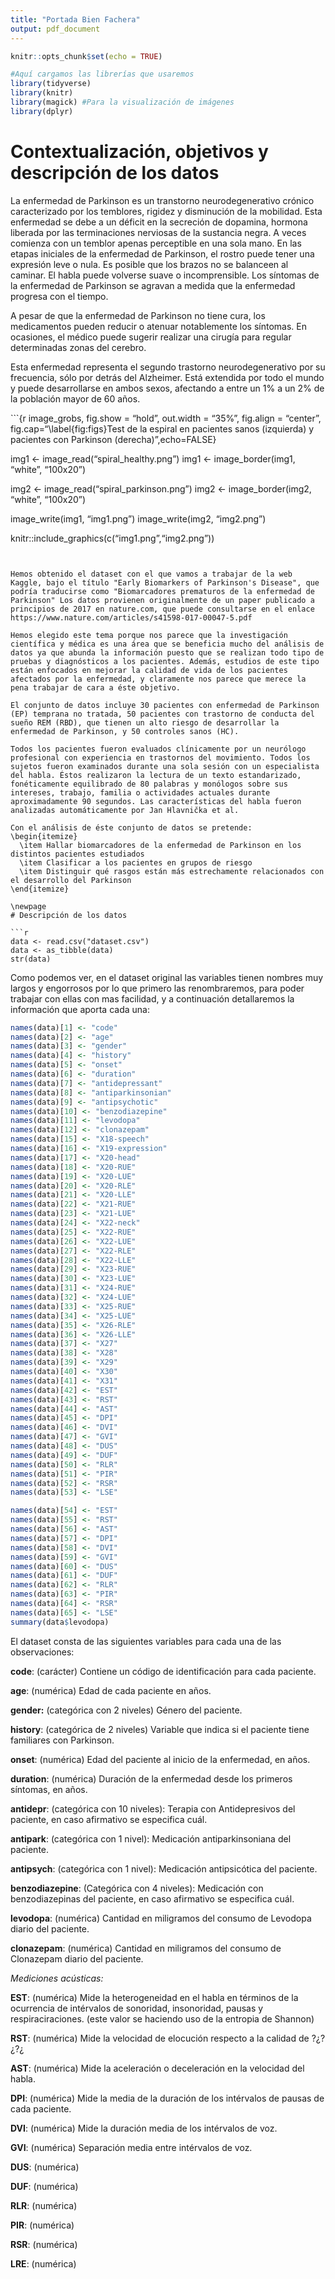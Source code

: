 ```yaml
---
title: "Portada Bien Fachera"
output: pdf_document
---
```


```r
knitr::opts_chunk$set(echo = TRUE)
```
\maketitle
```r
#Aquí cargamos las librerías que usaremos
library(tidyverse)
library(knitr)
library(magick) #Para la visualización de imágenes
library(dplyr)
```

\newpage
# Contextualización, objetivos y descripción de los datos

La enfermedad de Parkinson es un transtorno neurodegenerativo crónico caracterizado por los temblores, rigidez y disminución de la mobilidad. Esta enfermedad se debe a un déficit en la secreción de dopamina, hormona liberada por las terminaciones nerviosas de la sustancia negra. A veces comienza con un temblor apenas perceptible en una sola mano. En las etapas iniciales de la enfermedad de Parkinson, el rostro puede tener una expresión leve o nula. Es posible que los brazos no se balanceen al caminar. El habla puede volverse suave o incomprensible. Los síntomas de la enfermedad de Parkinson se agravan a medida que la enfermedad progresa con el tiempo.

A pesar de que la enfermedad de Parkinson no tiene cura, los medicamentos pueden reducir o atenuar notablemente los síntomas. En ocasiones, el médico puede sugerir realizar una cirugía para regular determinadas zonas del cerebro. 

Esta enfermedad representa el segundo trastorno neurodegenerativo por su frecuencia, sólo por detrás del Alzheimer. Está extendida por todo el mundo y puede desarrollarse en ambos sexos, afectando a entre un 1% a un 2% de la población mayor de 60 años.

```{r image_grobs, fig.show = "hold", out.width = "35%", fig.align = "center", fig.cap="\\label{fig:figs}Test de la espiral en pacientes sanos (izquierda) y pacientes con Parkinson (derecha)",echo=FALSE}

img1 <- image_read("spiral_healthy.png")
img1 <- image_border(img1, "white", "100x20")

img2 <- image_read("spiral_parkinson.png")
img2 <- image_border(img2, "white", "100x20")

image_write(img1, "img1.png")
image_write(img2, "img2.png")

knitr::include_graphics(c("img1.png","img2.png"))

```


Hemos obtenido el dataset con el que vamos a trabajar de la web Kaggle, bajo el título "Early Biomarkers of Parkinson's Disease", que podría traducirse como "Biomarcadores prematuros de la enfermedad de Parkinson" Los datos provienen originalmente de un paper publicado a principios de 2017 en nature.com, que puede consultarse en el enlace https://www.nature.com/articles/s41598-017-00047-5.pdf

Hemos elegido este tema porque nos parece que la investigación científica y médica es una área que se beneficia mucho del análisis de datos ya que abunda la información puesto que se realizan todo tipo de pruebas y diagnósticos a los pacientes. Además, estudios de este tipo están enfocados en mejorar la calidad de vida de los pacientes afectados por la enfermedad, y claramente nos parece que merece la pena trabajar de cara a éste objetivo.

El conjunto de datos incluye 30 pacientes con enfermedad de Parkinson (EP) temprana no tratada, 50 pacientes con trastorno de conducta del sueño REM (RBD), que tienen un alto riesgo de desarrollar la enfermedad de Parkinson, y 50 controles sanos (HC).

Todos los pacientes fueron evaluados clínicamente por un neurólogo profesional con experiencia en trastornos del movimiento. Todos los sujetos fueron examinados durante una sola sesión con un especialista del habla. Éstos realizaron la lectura de un texto estandarizado, fonéticamente equilibrado de 80 palabras y monólogos sobre sus intereses, trabajo, familia o actividades actuales durante aproximadamente 90 segundos. Las características del habla fueron analizadas automáticamente por Jan Hlavnička et al.

Con el análisis de éste conjunto de datos se pretende:
\begin{itemize}
  \item Hallar biomarcadores de la enfermedad de Parkinson en los distintos pacientes estudiados
  \item Clasificar a los pacientes en grupos de riesgo 
  \item Distinguir qué rasgos están más estrechamente relacionados con el desarrollo del Parkinson
\end{itemize}

\newpage
# Descripción de los datos

```r
data <- read.csv("dataset.csv")
data <- as_tibble(data)
str(data)
```
Como podemos ver, en el dataset original las variables tienen nombres muy largos y engorrosos por lo que primero las renombraremos, para poder trabajar con ellas con mas facilidad, y a continuación detallaremos la información que aporta cada una:
```r
names(data)[1] <- "code"
names(data)[2] <- "age"
names(data)[3] <- "gender"
names(data)[4] <- "history"
names(data)[5] <- "onset"
names(data)[6] <- "duration"
names(data)[7] <- "antidepressant"
names(data)[8] <- "antiparkinsonian"
names(data)[9] <- "antipsychotic"
names(data)[10] <- "benzodiazepine"
names(data)[11] <- "levodopa"
names(data)[12] <- "clonazepam"
names(data)[15] <- "X18-speech"
names(data)[16] <- "X19-expression"
names(data)[17] <- "X20-head"
names(data)[18] <- "X20-RUE"
names(data)[19] <- "X20-LUE"
names(data)[20] <- "X20-RLE"
names(data)[21] <- "X20-LLE"
names(data)[22] <- "X21-RUE"
names(data)[23] <- "X21-LUE"
names(data)[24] <- "X22-neck"
names(data)[25] <- "X22-RUE"
names(data)[26] <- "X22-LUE"
names(data)[27] <- "X22-RLE"
names(data)[28] <- "X22-LLE"
names(data)[29] <- "X23-RUE"
names(data)[30] <- "X23-LUE"
names(data)[31] <- "X24-RUE"
names(data)[32] <- "X24-LUE"
names(data)[33] <- "X25-RUE"
names(data)[34] <- "X25-LUE"
names(data)[35] <- "X26-RLE"
names(data)[36] <- "X26-LLE"
names(data)[37] <- "X27"
names(data)[38] <- "X28"
names(data)[39] <- "X29"
names(data)[40] <- "X30"
names(data)[41] <- "X31"
names(data)[42] <- "EST"
names(data)[43] <- "RST"
names(data)[44] <- "AST"
names(data)[45] <- "DPI"
names(data)[46] <- "DVI"
names(data)[47] <- "GVI"
names(data)[48] <- "DUS"
names(data)[49] <- "DUF"
names(data)[50] <- "RLR"
names(data)[51] <- "PIR"
names(data)[52] <- "RSR"
names(data)[53] <- "LSE"

names(data)[54] <- "EST"
names(data)[55] <- "RST"
names(data)[56] <- "AST"
names(data)[57] <- "DPI"
names(data)[58] <- "DVI"
names(data)[59] <- "GVI"
names(data)[60] <- "DUS"
names(data)[61] <- "DUF"
names(data)[62] <- "RLR"
names(data)[63] <- "PIR"
names(data)[64] <- "RSR"
names(data)[65] <- "LSE"
summary(data$levodopa)
```


El dataset consta de las siguientes variables para cada una de las observaciones:


**code**: (carácter) Contiene un código de identificación para cada paciente.

**age**: (numérica) Edad de cada paciente en años. 

**gender:** (categórica con 2 niveles) Género del paciente.

**history**: (categórica de 2 niveles) Variable que indica si el paciente tiene familiares con Parkinson.

**onset**: (numérica) Edad del paciente al inicio de la enfermedad, en años.

**duration**: (numérica) Duración de la enfermedad desde los primeros síntomas, en años.

**antidepr**: (categórica con 10 niveles): Terapia con Antidepresivos del paciente, en caso afirmativo se especifica cuál.

**antipark**: (categórica con 1 nivel): Medicación antiparkinsoniana del paciente.

**antipsych**: (categórica con 1 nivel): Medicación antipsicótica del paciente.

**benzodiazepine**: (Categórica con 4 niveles): Medicación con benzodiazepinas del paciente, en caso afirmativo se especifica cuál.

**levodopa**: (numérica) Cantidad en miligramos del consumo de Levodopa diario del paciente.

**clonazepam**: (numérica) Cantidad en miligramos del consumo de Clonazepam diario del paciente.

*Mediciones acústicas:*

**EST**: (numérica) Mide la heterogeneidad en el habla en términos de la ocurrencia de intérvalos de sonoridad, insonoridad, pausas y respiraciraciones. (este valor se haciendo uso de la entropia de Shannon)

**RST**: (numérica) Mide la velocidad de elocución respecto a la calidad de ?¿?¿?¿ 

**AST**: (numérica) Mide la aceleración o deceleración en la velocidad del habla.

**DPI**: (numérica) Mide la media de la duración de los intérvalos de pausas de cada paciente.

**DVI**: (numérica) Mide la duración media de los intérvalos de voz.

**GVI**: (numérica) Separación media entre intérvalos de voz.

**DUS**: (numérica)

**DUF**: (numérica)

**RLR**: (numérica)

**PIR**: (numérica)

**RSR**: (numérica)

**LRE**: (numérica)
